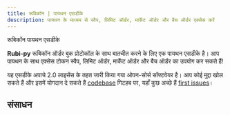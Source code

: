 ```yaml
---
title: रूबिकॉन | पायथन एसडीके
description: पायथन के माध्यम से स्वैप, लिमिट ऑर्डर, मार्केट ऑर्डर और बैच ऑर्डर एक्सेस करें
---
```


रूबिकॉन पायथन एसडीके

**Rubi-py** रूबिकॉन ऑर्डर बुक प्रोटोकॉल के साथ बातचीत करने के लिए एक पायथन एसडीके है। आप पायथन के साथ एक्सेस टोकन स्वैप, लिमिट ऑर्डर, मार्केट ऑर्डर और बैच ऑर्डर का उपयोग कर सकते हैं!

यह एसडीके अपाचे 2.0 लाइसेंस के तहत जारी किया गया ओपन-सोर्स सॉफ्टवेयर है। आप कोई मुद्दा खोल सकते हैं और इसमें योगदान दे सकते हैं [codebase](https://github.com/RubiconDeFi/rubi-py) गिटहब पर, यहाँ कुछ अच्छे हैं [first issues](https://github.com/RubiconDeFi/rubi-py/issues?q=is%3Aissue+is%3Aopen+label%3A%22good+first+issue%22)।

## संसाधन


<QuickLinks>
<QuickLink title="rubi-py" icon="installation" href="https://github.com/RubiconDeFi/rubi-py" description="गिटहब पर पायथन एसडीके देखें"></QuickLink>
<QuickLink title="डॉक्स" icon="presets" href="https://rubi.readthedocs.io/en/latest/" description="रूबी के लिए डेवलपर डॉक्स"></QuickLink>
<QuickLink title="पायथन पैकेज" icon="plugins" href="https://pypi.org/project/rubi/" description="पीईपीआई पर रूबी पैकेज स्थापित करें"></QuickLink>
<QuickLink
		title="उदाहरण"
		icon="theming"
		href="https://github.com/RubiconDeFi/rubi-py/tree/master/rubi/docs/examples"
		description="रूबी के साथ शुरुआत करने के लिए कुछ उपयोगी उदाहरण"
	></QuickLink>
</QuickLinks>
